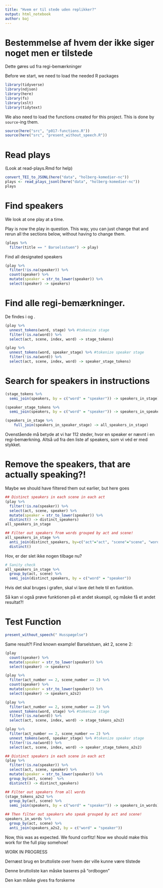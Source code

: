 ```yaml
---
title: "Hvem er til stede uden replikker?"
output: html_notebook
author: baj
---
```


# Bestemmelse af hvem der ikke siger noget men er tilstede 

Dette gøres ud fra regi-bemærkninger 


Before we start, we need to load the needed R packages

```r
library(tidyverse)
library(ndjson)
library(here)
library(fs)
library(xslt)
library(tidytext)
```

We also need to load the functions created for this project. This is done by `source`-ing them.

```r
source(here("src", "p017-functions.R"))
source(here("src", "present_without_speech.R"))
```


# Read plays

(Look at read-plays.Rmd for help)

```r
convert_TEI_to_JSONL(here("data", "holberg-komedier-nc"))
plays <- read_plays_jsonl(here("data", "holberg-komedier-nc"))
plays
```

# Find speakers
We look at one play at a time.

Play is now the play in question. This way, you can just change that and rerun all the sections below, without having to change them.
```r
(plays %>%
  filter(title == " Barselsstuen") -> play)
```

Find all designated speakers
```r
(play %>%
  filter(!is.na(speaker)) %>% 
  count(speaker) %>%
  mutate(speaker = str_to_lower(speaker)) %>%
  select(speaker) -> speakers)
```

# Find alle regi-bemærkninger. 
De findes i <stage> og <speaker_stage>.

```r
(play %>% 
  unnest_tokens(word, stage) %>% #tokenize stage
  filter(!is.na(word)) %>%
  select(act, scene, index, word) -> stage_tokens)

(play %>% 
  unnest_tokens(word, speaker_stage) %>% #tokenize speaker stage
  filter(!is.na(word)) %>%
  select(act, scene, index, word) -> speaker_stage_tokens)
```

# Search for speakers in instructions
```r
(stage_tokens %>%
  semi_join(speakers, by = c("word" = "speaker")) -> speakers_in_stage)

(speaker_stage_tokens %>%
  semi_join(speakers, by = c("word" = "speaker")) -> speakers_in_speaker_stage)

(speakers_in_stage %>%
    full_join(speakers_in_speaker_stage) -> all_speakers_in_stage)

```
Ovenstående må betyde at vi har 112 steder, hvor en speaker er nævnt i en regi-bemærkning.
Altså ud fra den liste af speakers, som vi véd er med stykket. 

# Remove the speakers, that are actually speaking?!
Maybe we should have filtered them out earlier, but here goes
```r
         
## Distinct speakers in each scene in each act   
(play %>% 
  filter(!is.na(speaker)) %>%
  select(act, scene, speaker) %>%
  mutate(speaker = str_to_lower(speaker)) %>%
  distinct() -> distinct_speakers)
all_speakers_in_stage

## Filter out speakers from words grouped by act and scene!
all_speakers_in_stage %>%
  anti_join(distinct_speakers, by=c("act"="act", "scene"="scene", "word"="speaker")) %>% 
  distinct()

```

Hov, er der slet ikke nogen tilbage nu?

```r
# Sanity check
all_speakers_in_stage %>%
  group_by(act, scene) %>%
  semi_join(distinct_speakers, by = c("word" = "speaker"))

```

Hvis det skal bruges i grafen, skal vi lave det hele til en funktion.

Så kan vi også prøve funktionen på et andet skuespil, og måske få et andet resultat?!

# Test Function

```r
present_without_speech(" Husspøgelse")
```

Same result?!
Find known example!
Barselstuen, akt 2, scene 2: 
```r
(play
  count(speaker) %>%
  mutate(speaker = str_to_lower(speaker)) %>%
  select(speaker) -> speakers)

(play %>%
  filter(act_number == 2, scene_number == 2) %>%
  count(speaker) %>%
  mutate(speaker = str_to_lower(speaker)) %>%
  select(speaker) -> speakers_a2s2)

(play %>%
  filter(act_number == 2, scene_number == 2) %>% 
  unnest_tokens(word, stage) %>% #tokenize stage
  filter(!is.na(word)) %>%
  select(act, scene, index, word) -> stage_tokens_a2s2)

(play %>%
  filter(act_number == 2, scene_number == 2) %>% 
  unnest_tokens(word, speaker_stage) %>% #tokenize speaker stage
  filter(!is.na(word)) %>%
  select(act, scene, index, word) -> speaker_stage_tokens_a2s2)

## Distinct speakers in each scene in each act   
(play %>%
  filter(!is.na(speaker)) %>%
  select(act, scene, speaker) %>%
  mutate(speaker = str_to_lower(speaker)) %>%
  group_by(act, scene)  %>%
  distinct() -> distinct_speakers)

## Filter out speakers from all words
(stage_tokens_a2s2 %>%
  group_by(act, scene) %>%
  semi_join(speakers, by = c("word" = "speaker")) -> speakers_in_words)

## Then filter out speakers who speak grouped by act and scene!
speakers_in_words %>%
  group_by(act, scene) %>%
  anti_join(speakers_a2s2, by = c("word" = "speaker"))

```
Now, this was as expected. We found corfitz! Now we should make this work for the full play somehow!


WORK IN PROGRESS


Dernæst brug en bruttoliste over hvem der ville kunne være tilstede 

Denne bruttoliste kan måske baseres på "ordbogen"

Den kan måske gives fra forskerne 